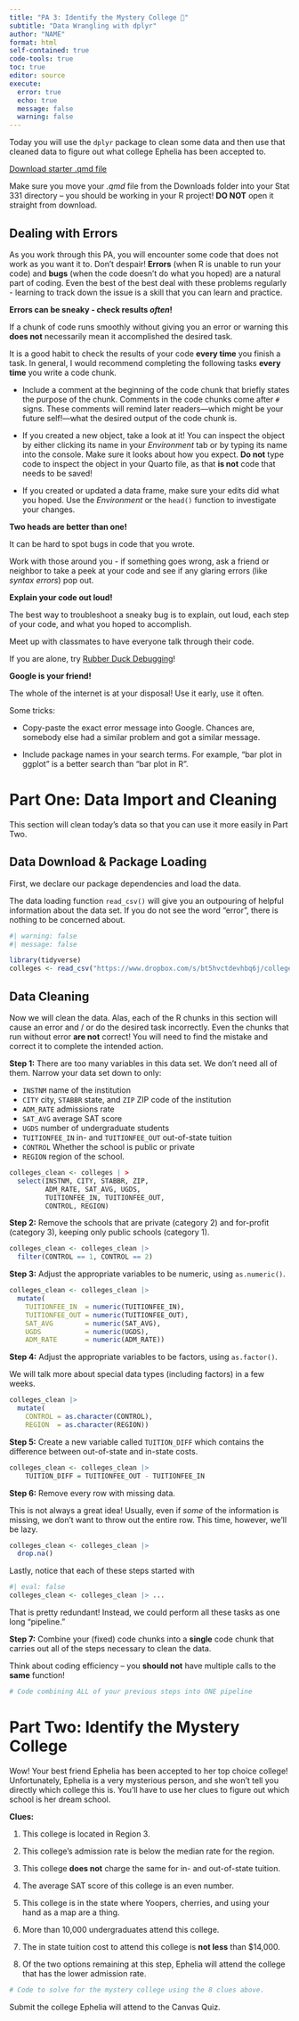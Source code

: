 ```yaml
---
title: "PA 3: Identify the Mystery College 🏫"
subtitle: "Data Wrangling with dplyr"
author: "NAME"
format: html
self-contained: true
code-tools: true
toc: true
editor: source
execute: 
  error: true
  echo: true
  message: false
  warning: false
---
```


Today you will use the `dplyr` package to clean some data and then use that cleaned data to figure out what college Ephelia has been accepted to.

[Download starter .qmd file](PA3.qmd)

::: callout-caution
Make sure you move your *.qmd* file from the Downloads folder into your Stat 331 directory -- you should be working in your R project! **DO NOT** open it straight from download.
:::

::: {.callout-tip collapse="true"}

## Dealing with Errors

As you work through this PA, you will encounter some code that does not work as you want it to. Don't despair! **Errors** (when R is unable to run your code) and **bugs** (when the code doesn't do what you hoped) are a natural part of coding. Even the best of the best deal with these problems regularly - learning to track down the issue is a skill that you can learn and practice.

**Errors can be sneaky - check results *often*!**

If a chunk of code runs smoothly without giving you an error or warning this **does not** necessarily mean it accomplished the desired task.

It is a good habit to check the results of your code **every time** you finish a task. In general, I would recommend completing the following tasks **every time** you write a code chunk.

-   Include a comment at the beginning of the code chunk that briefly states the purpose of the chunk. Comments in the code chunks come after `#` signs. These comments will remind later readers---which might be your future self!---what the desired output of the code chunk is.

-   If you created a new object, take a look at it! You can inspect the object by either clicking its name in your *Environment* tab or by typing its name into the console. Make sure it looks about how you expect. **Do not** type code to inspect the object in your Quarto file, as that **is not** code that needs to be saved!

-   If you created or updated a data frame, make sure your edits did what you hoped. Use the *Environment* or the `head()` function to investigate your changes.

**Two heads are better than one!**

It can be hard to spot bugs in code that you wrote.

Work with those around you - if something goes wrong, ask a friend or neighbor to take a peek at your code and see if any glaring errors (like *syntax errors*) pop out.

**Explain your code out loud!**

The best way to troubleshoot a sneaky bug is to explain, out loud, each step of your code, and what you hoped to accomplish.

Meet up with classmates to have everyone talk through their code.

If you are alone, try [Rubber Duck Debugging](https://en.wikipedia.org/wiki/Rubber_duck_debugging)!

**Google is your friend!**

The whole of the internet is at your disposal! Use it early, use it often.

Some tricks:

-   Copy-paste the exact error message into Google. Chances are, somebody else had a similar problem and got a similar message.

-   Include package names in your search terms. For example, "bar plot in ggplot" is a better search than "bar plot in R".

:::


# Part One: Data Import and Cleaning

This section will clean today's data so that you can use it more easily in Part Two.

## Data Download & Package Loading

First, we declare our package dependencies and load the data.

::: callout-warning
The data loading function `read_csv()` will give you an outpouring of helpful information about the data set. If you do not see the word "error", there is nothing to be concerned about.
:::

```r
#| warning: false
#| message: false

library(tidyverse)
colleges <- read_csv("https://www.dropbox.com/s/bt5hvctdevhbq6j/colleges.csv?dl=1")
```

## Data Cleaning

Now we will clean the data. Alas, each of the R chunks in this section will cause an error and / or do the desired task incorrectly. Even the chunks that run without error **are not** correct! You will need to find the mistake and correct it to complete the intended action.

**Step 1:** There are too many variables in this data set. We don't need all of them. Narrow your data set down to only:

-   `INSTNM` name of the institution
-   `CITY` city, `STABBR` state, and `ZIP` ZIP code of the institution
-   `ADM_RATE` admissions rate
-   `SAT_AVG` average SAT score
-   `UGDS` number of undergraduate students
-    `TUITIONFEE_IN` in- and `TUITIONFEE_OUT` out-of-state tuition
-   `CONTROL` Whether the school is public or private
-   `REGION` region of the school.

```r
colleges_clean <- colleges | >  
  select(INSTNM, CITY, STABBR, ZIP,
         ADM_RATE, SAT_AVG, UGDS,
         TUITIONFEE_IN, TUITIONFEE_OUT,
         CONTROL, REGION) 
```

**Step 2:** Remove the schools that are private (category 2) and for-profit (category 3), keeping only public schools (category 1).

```r
colleges_clean <- colleges_clean |> 
  filter(CONTROL == 1, CONTROL == 2) 
```

**Step 3:** Adjust the appropriate variables to be numeric, using `as.numeric()`.

```r
colleges_clean <- colleges_clean |> 
  mutate(
    TUITIONFEE_IN  = numeric(TUITIONFEE_IN),
    TUITIONFEE_OUT = numeric(TUITIONFEE_OUT),
    SAT_AVG        = numeric(SAT_AVG),
    UGDS           = numeric(UGDS),
    ADM_RATE       = numeric(ADM_RATE)) 
```

**Step 4:** Adjust the appropriate variables to be factors, using `as.factor()`.

::: callout-note
We will talk more about special data types (including factors) in a few weeks. 
:::

```r
colleges_clean |>
  mutate(
    CONTROL = as.character(CONTROL),
    REGION  = as.character(REGION))
```

**Step 5:** Create a new variable called `TUITION_DIFF` which contains the difference between out-of-state and in-state costs.

```r
colleges_clean <- colleges_clean |> 
    TUITION_DIFF = TUITIONFEE_OUT - TUITIONFEE_IN
```

**Step 6:** Remove every row with missing data.

::: callout-warning
This is not always a great idea! Usually, even if *some* of the information is missing, we don't want to throw out the entire row. This time, however, we'll be lazy.
:::

```r
colleges_clean <- colleges_clean |> 
  drop.na()
```

Lastly, notice that each of these steps started with

```r
#| eval: false
colleges_clean <- colleges_clean |> ...
```

That is pretty redundant! Instead, we could perform all these tasks as one long "pipeline."

**Step 7:** Combine your (fixed) code chunks into a **single** code chunk that carries out all of the steps necessary to clean the data.

::: callout-tip
Think about coding efficiency -- you **should not** have multiple calls to the **same** function!
:::

```r
# Code combining ALL of your previous steps into ONE pipeline
```

# Part Two: Identify the Mystery College

Wow! Your best friend Ephelia has been accepted to her top choice college! Unfortunately, Ephelia is a very mysterious person, and she won't tell you directly which college this is. You'll have to use her clues to figure out which school is her dream school.

**Clues:**

1.  This college is located in Region 3.

2.  This college's admission rate is below the median rate for the region.

3.  This college **does not** charge the same for in- and out-of-state tuition.

4.  The average SAT score of this college is an even number.

5.  This college is in the state where Yoopers, cherries, and using your hand as a map are a thing.

6.  More than 10,000 undergraduates attend this college.

7.  The in state tuition cost to attend this college is **not less** than $14,000.

8.  Of the two options remaining at this step, Ephelia will attend the college that has the lower admission rate.

```r
# Code to solve for the mystery college using the 8 clues above.
```

Submit the college Ephelia will attend to the Canvas Quiz.
